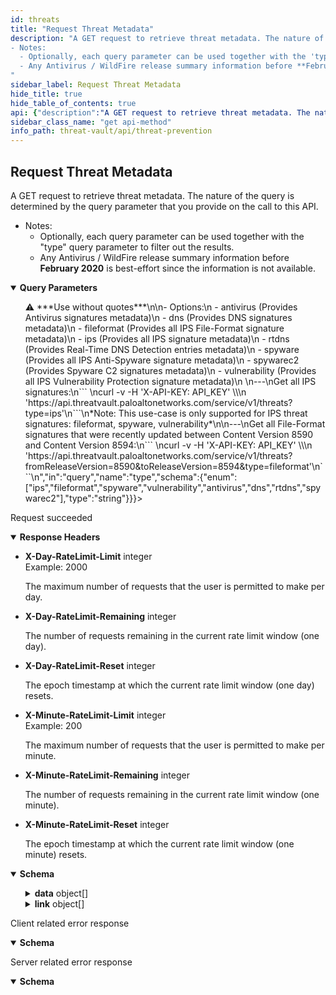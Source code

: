 ```yaml
---
id: threats
title: "Request Threat Metadata"
description: "A GET request to retrieve threat metadata. The nature of the query is determined by the query parameter that you provide on the call to this API. 
- Notes: 
  - Optionally, each query parameter can be used together with the 'type' query parameter to filter out the results.
  - Any Antivirus / WildFire release summary information before **February 2020** is best-effort since the information is not available.
"
sidebar_label: Request Threat Metadata
hide_title: true
hide_table_of_contents: true
api: {"description":"A GET request to retrieve threat metadata. The nature of the query is determined by the query parameter that you provide on the call to this API. \n- Notes: \n  - Optionally, each query parameter can be used together with the \"type\" query parameter to filter out the results.\n  - Any Antivirus / WildFire release summary information before **February 2020** is best-effort since the information is not available.\n","operationId":"threats","parameters":[{"description":"Query a specific Threat signature by signature ID. ","in":"query","name":"id","schema":{"type":"string"}},{"description":"Provides the threat signatures metadata by exact match of the signature names.\n\n*Note: IPS threat signatures also support partial match.*\n\n---\n```\ncurl -v -H 'X-API-KEY: API_KEY' \\\n  'https://api.threatvault.paloaltonetworks.com/service/v1/threats?name=Microsoft+PE+File'\n```\n","in":"query","name":"name","schema":{"type":"string"}},{"description":"Provides the threat signatures metadata by exact or partial match of the CVE tied to the signatures.\n\n*Valid partial CVE format: CVE-YYYY*\n\n*Valid exact CVE format: CVE-YYYY-NNNN (NNNN can be 4 or more digits)*\n\n---\n```\ncurl -v -H 'X-API-KEY: API_KEY' \\\n  'https://api.threatvault.paloaltonetworks.com/service/v1/threats?cve=CVE-2020-1234'\n```\nor \n```\ncurl -v -H 'X-API-KEY: API_KEY' \\\n  'https://api.threatvault.paloaltonetworks.com/service/v1/threats?cve=CVE-2021'\n```\n","in":"query","name":"cve","schema":{"type":"string"}},{"description":"Provides the threat signature metadata by matching the vendor ID tied to the signatures.\n\n*This parameter is only supported for IPS threat signature requests.*\n\n---\n```\ncurl -v -H 'X-API-KEY: API_KEY' \\\n  'https://api.threatvault.paloaltonetworks.com/service/v1/threats?vendor=MS16-095'\n```\n","in":"query","name":"vendor","schema":{"type":"string"}},{"description":"Used together with toReleaseDate field. Provides the IPS threat signatures metadata by the release dates range.\n\n*Only supported for IPS threat signatures: fileformat, spyware, vulnerability*\n\n---\n```\ncurl -v -H 'X-API-KEY: API_KEY' \\\n  'https://api.threatvault.paloaltonetworks.com/service/v1/threats?fromReleaseVersion=8440&toReleaseVersion=8446'\n```\n","in":"query","name":"fromReleaseDate","schema":{"type":"string"}},{"description":"The right boundary of date range query, must use with `fromReleaseDate`.\n\nExample can be found in **fromReleaseDate** section\n","in":"query","name":"toReleaseDate","schema":{"type":"string"}},{"description":"Used together with toReleaseVersion field. Provides the IPS threat signatures metadata by the release versions range.\n\n*Only supported for IPS threat signatures: fileformat, spyware, vulnerability*\n\n---\n```\ncurl -v -H 'X-API-KEY: API_KEY' \\\n  'https://api.threatvault.paloaltonetworks.com/service/v1/threats?fromReleaseVersion=8440&toReleaseVersion=8446'\n```\n","in":"query","name":"fromReleaseVersion","schema":{"type":"string"}},{"description":"The right boundary of version range query, must use with `fromReleaseVersion`.\n\nExample can be found in **toReleaseVersion** section\n","in":"query","name":"toReleaseVersion","schema":{"type":"string"}},{"description":"Provides the IPS threat signatures metadata by the release date.\n\n*Only supported for IPS threat signatures: fileformat, spyware, vulnerability*\n\n---\n```\ncurl -v -H 'X-API-KEY: API_KEY' \\\n  'https://api.threatvault.paloaltonetworks.com/service/v1/threats?releaseDate=2021-08-17'\n```\n","in":"query","name":"releaseDate","schema":{"type":"string"}},{"description":"Provides the IPS threat signatures metadata by the release version.\n\n*Only supported for IPS threat signatures: fileformat, spyware, vulnerability*\n\n---\n```\ncurl -v -H 'X-API-KEY: API_KEY' \\\n  'https://api.threatvault.paloaltonetworks.com/service/v1/threats?releaseVersion=8446'\n```\n","in":"query","name":"releaseVersion","schema":{"type":"string"}},{"description":"Provides the threat signature metadata based on the threat type. Use together with the other fields to filter out the results.\n>⚠️ ***Use without quotes***\n\n- Options:\n  - antivirus (Provides Antivirus signatures metadata)\n  - dns (Provides DNS signatures metadata)\n  - fileformat (Provides all IPS File-Format signature metadata)\n  - ips (Provides all IPS signature metadata)\n  - rtdns (Provides Real-Time DNS Detection entries metadata)\n  - spyware (Provides all IPS Anti-Spyware signature metadata)\n  - spywarec2 (Provides Spyware C2 signatures metadata)\n  - vulnerability (Provides all IPS Vulnerability Protection signature metadata)\n    \n---\nGet all IPS signatures:\n```    \ncurl -v -H 'X-API-KEY: API_KEY' \\\n  'https://api.threatvault.paloaltonetworks.com/service/v1/threats?type=ips'\n```\n*Note: This use-case is only supported for IPS threat signatures: fileformat, spyware, vulnerability*\n\n---\nGet all File-Format signatures that were recently updated between Content Version 8590 and Content Version 8594:\n``` \ncurl -v -H 'X-API-KEY: API_KEY' \\\n  'https://api.threatvault.paloaltonetworks.com/service/v1/threats?fromReleaseVersion=8590&toReleaseVersion=8594&type=fileformat'\n```\n","in":"query","name":"type","schema":{"enum":["ips","fileformat","spyware","vulnerability","antivirus","dns","rtdns","spywarec2"],"type":"string"}},{"description":"Provides the file information and threat signatures that match the hash of the sample.\n\n---\n```\ncurl -v -H 'X-API-KEY: API_KEY' \\\n  'https://api.threatvault.paloaltonetworks.com/service/v1/threats?sha256=7879722cd37b1c5b2703ea5a1a92a036a96f4a1fc6272b92c197b3a4b17267cc'\n```\n","in":"query","name":"sha256","schema":{"type":"string"}},{"description":"Provides the file information and threat signatures that match the hash of the sample.\n\n---\n```\ncurl -v -H 'X-API-KEY: API_KEY' \\\n  'https://api.threatvault.paloaltonetworks.com/service/v1/threats?md5=ca066f965dfbc5392871d3fa281236cf'\n```\n","in":"query","name":"md5","schema":{"type":"string"}},{"description":"The maximum number of results to return in each page.\n\n---\n```\ncurl -v -H 'X-API-KEY: API_KEY' \\\n  'https://api.threatvault.paloaltonetworks.com/service/v1/threats?type=ips&limit=1000'\n```\n","in":"query","name":"limit","required":false,"schema":{"type":"string"}},{"description":"The starting position of the query in relation to the complete set of the unpaginated results.\n\n---\n```\ncurl -v -H 'X-API-KEY: API_KEY' \\\n  'https://api.threatvault.paloaltonetworks.com/service/v1/threats?type=ips&limit=1000&offset=1000'\n```\n","in":"query","name":"offset","required":false,"schema":{"type":"string"}}],"responses":{"200":{"content":{"application/json":{"schema":{"properties":{"count":{"description":"The total number of entries found.","example":6,"type":"integer"},"data":{"description":"The data of the response.","items":{"type":"object","properties":{"fileformat":{"type":"array","description":"List of File-Format signatures."},"spyware":{"type":"array","description":"List of Anti-Spyware signatures."},"vulnerability":{"type":"array","description":"List of Vulnerability Protection signatures.","items":{"type":"object","properties":{"id":{"type":"string","description":"The unique id of the signature.","example":"30135"},"name":{"type":"string","description":"The name of the signature.","example":"Name of the threat"},"description":{"type":"string","description":"The description of the signature.","example":"Description of the threat ..."},"category":{"type":"string","description":"The threat category of the signature.","example":"code-execution"},"min_version":{"type":"string","description":"The PAN-OS minimum version.","example":"8.1.0"},"max_version":{"type":"string","description":"The PAN-OS maximum version.","example":"11.1.0"},"severity":{"type":"string","description":"The severity of the threat.","example":"high"},"default_action":{"type":"string","description":"The default action when the signature is triggered.","example":"alert"},"cve":{"type":"array","description":"The CVE (Common Vulnerabilities and Exposures) of the threat.","example":["CVE-2007-1204","CVE-2021-35393"]},"vendor":{"type":"array","description":"The vulnerability identifier issued by vendor on advisories.","example":["MS07-019"]},"reference":{"type":"array","description":"The public reference of the threat.","example":["Url1","Url2"]},"status":{"type":"string","description":"The status of the signature.","example":"released"},"details":{"type":"object","description":"Any additional details of the signature.","example":{}},"ori_release_version":{"type":"string","description":"The original release version of the signature.","example":"8451"},"latest_release_version":{"type":"string","description":"The latest release version of the signature.","example":"8451"},"ori_release_time":{"type":"string","description":"The original release time of the signature.","example":"2021-08-31 01:25:04"},"latest_release_time":{"type":"string","description":"The latest release time of the signature.","example":"2021-08-31 01:25:04"}}}}}},"type":"array"},"link":{"description":"The pagination information of the results.","items":{"type":"object","properties":{"next":{"type":"string","description":"The URL of previous page with results."},"previous":{"type":"string","description":"The URL of next page with results."}}},"type":"array"},"message":{"description":"Generic response message.","example":"Successful","type":"string"},"success":{"description":"The response status.","example":true,"type":"boolean"}},"type":"object"}}},"description":"Request succeeded","headers":{"X-Day-RateLimit-Limit":{"description":"The maximum number of requests that the user is permitted to make per day.","example":2000,"schema":{"type":"integer"}},"X-Day-RateLimit-Remaining":{"description":"The number of requests remaining in the current rate limit window (one day).","schema":{"type":"integer"}},"X-Day-RateLimit-Reset":{"description":"The epoch timestamp at which the current rate limit window (one day) resets.","schema":{"type":"integer"}},"X-Minute-RateLimit-Limit":{"description":"The maximum number of requests that the user is permitted to make per minute.","example":200,"schema":{"type":"integer"}},"X-Minute-RateLimit-Remaining":{"description":"The number of requests remaining in the current rate limit window (one minute).","schema":{"type":"integer"}},"X-Minute-RateLimit-Reset":{"description":"The epoch timestamp at which the current rate limit window (one minute) resets.","schema":{"type":"integer"}}}},"4XX":{"content":{"application/json":{"schema":{"properties":{"message":{"description":"Generic response message.","example":"Error message.","type":"string"},"success":{"description":"The response status.","example":false,"type":"boolean"}},"type":"object"}}},"description":"Client related error response"},"5XX":{"content":{"application/json":{"schema":{"properties":{"message":{"description":"Generic response message.","example":"Error message.","type":"string"},"success":{"description":"The response status.","example":false,"type":"boolean"}},"type":"object"}}},"description":"Server related error response"}},"security":[{"X-API-KEY":[]}],"tags":["Threat Prevention"],"method":"get","path":"/threats","servers":[{"url":"https://api.threatvault.paloaltonetworks.com/service/v1"}],"info":{"contact":{},"description":"\n\nThe Threat Prevention API endpoints are available to customers with an active Threat Prevention or Advanced Threat Prevention subscription.\n\nList of Threat Prevention API endpoints:\n1. Link to [Request Content Release Notes](/cdss/threat-vault/api/releasenotes)\n2. Link to [Request Threat Metadata](/cdss/threat-vault/api/threats)\n3. Link to [Request Threat Signature Metadata in Batch Mode](/cdss/threat-vault/api/threatsbatch)\n4. Link to [Request Threat Signature Release History](/cdss/threat-vault/api/threatshistory)\n","title":"Threat Prevention","version":"1.0"},"postman":{"name":"Request Threat Metadata","description":{"content":"A GET request to retrieve threat metadata. The nature of the query is determined by the query parameter that you provide on the call to this API. \n- Notes: \n  - Optionally, each query parameter can be used together with the \"type\" query parameter to filter out the results.\n  - Any Antivirus / WildFire release summary information before **February 2020** is best-effort since the information is not available.\n","type":"text/plain"},"url":{"path":["threats"],"host":["{{baseUrl}}"],"query":[{"disabled":false,"description":{"content":"Query a specific Threat signature by signature ID. ","type":"text/plain"},"key":"id","value":""},{"disabled":false,"description":{"content":"Provides the threat signatures metadata by exact match of the signature names.\n\n*Note: IPS threat signatures also support partial match.*\n\n---\n```\ncurl -v -H 'X-API-KEY: API_KEY' \\\n  'https://api.threatvault.paloaltonetworks.com/service/v1/threats?name=Microsoft+PE+File'\n```\n","type":"text/plain"},"key":"name","value":""},{"disabled":false,"description":{"content":"Provides the threat signatures metadata by exact or partial match of the CVE tied to the signatures.\n\n*Valid partial CVE format: CVE-YYYY*\n\n*Valid exact CVE format: CVE-YYYY-NNNN (NNNN can be 4 or more digits)*\n\n---\n```\ncurl -v -H 'X-API-KEY: API_KEY' \\\n  'https://api.threatvault.paloaltonetworks.com/service/v1/threats?cve=CVE-2020-1234'\n```\nor \n```\ncurl -v -H 'X-API-KEY: API_KEY' \\\n  'https://api.threatvault.paloaltonetworks.com/service/v1/threats?cve=CVE-2021'\n```\n","type":"text/plain"},"key":"cve","value":""},{"disabled":false,"description":{"content":"Provides the threat signature metadata by matching the vendor ID tied to the signatures.\n\n*This parameter is only supported for IPS threat signature requests.*\n\n---\n```\ncurl -v -H 'X-API-KEY: API_KEY' \\\n  'https://api.threatvault.paloaltonetworks.com/service/v1/threats?vendor=MS16-095'\n```\n","type":"text/plain"},"key":"vendor","value":""},{"disabled":false,"description":{"content":"Used together with toReleaseDate field. Provides the IPS threat signatures metadata by the release dates range.\n\n*Only supported for IPS threat signatures: fileformat, spyware, vulnerability*\n\n---\n```\ncurl -v -H 'X-API-KEY: API_KEY' \\\n  'https://api.threatvault.paloaltonetworks.com/service/v1/threats?fromReleaseVersion=8440&toReleaseVersion=8446'\n```\n","type":"text/plain"},"key":"fromReleaseDate","value":""},{"disabled":false,"description":{"content":"The right boundary of date range query, must use with `fromReleaseDate`.\n\nExample can be found in **fromReleaseDate** section\n","type":"text/plain"},"key":"toReleaseDate","value":""},{"disabled":false,"description":{"content":"Used together with toReleaseVersion field. Provides the IPS threat signatures metadata by the release versions range.\n\n*Only supported for IPS threat signatures: fileformat, spyware, vulnerability*\n\n---\n```\ncurl -v -H 'X-API-KEY: API_KEY' \\\n  'https://api.threatvault.paloaltonetworks.com/service/v1/threats?fromReleaseVersion=8440&toReleaseVersion=8446'\n```\n","type":"text/plain"},"key":"fromReleaseVersion","value":""},{"disabled":false,"description":{"content":"The right boundary of version range query, must use with `fromReleaseVersion`.\n\nExample can be found in **toReleaseVersion** section\n","type":"text/plain"},"key":"toReleaseVersion","value":""},{"disabled":false,"description":{"content":"Provides the IPS threat signatures metadata by the release date.\n\n*Only supported for IPS threat signatures: fileformat, spyware, vulnerability*\n\n---\n```\ncurl -v -H 'X-API-KEY: API_KEY' \\\n  'https://api.threatvault.paloaltonetworks.com/service/v1/threats?releaseDate=2021-08-17'\n```\n","type":"text/plain"},"key":"releaseDate","value":""},{"disabled":false,"description":{"content":"Provides the IPS threat signatures metadata by the release version.\n\n*Only supported for IPS threat signatures: fileformat, spyware, vulnerability*\n\n---\n```\ncurl -v -H 'X-API-KEY: API_KEY' \\\n  'https://api.threatvault.paloaltonetworks.com/service/v1/threats?releaseVersion=8446'\n```\n","type":"text/plain"},"key":"releaseVersion","value":""},{"disabled":false,"description":{"content":"Provides the threat signature metadata based on the threat type. Use together with the other fields to filter out the results.\n>⚠️ ***Use without quotes***\n\n- Options:\n  - antivirus (Provides Antivirus signatures metadata)\n  - dns (Provides DNS signatures metadata)\n  - fileformat (Provides all IPS File-Format signature metadata)\n  - ips (Provides all IPS signature metadata)\n  - rtdns (Provides Real-Time DNS Detection entries metadata)\n  - spyware (Provides all IPS Anti-Spyware signature metadata)\n  - spywarec2 (Provides Spyware C2 signatures metadata)\n  - vulnerability (Provides all IPS Vulnerability Protection signature metadata)\n    \n---\nGet all IPS signatures:\n```    \ncurl -v -H 'X-API-KEY: API_KEY' \\\n  'https://api.threatvault.paloaltonetworks.com/service/v1/threats?type=ips'\n```\n*Note: This use-case is only supported for IPS threat signatures: fileformat, spyware, vulnerability*\n\n---\nGet all File-Format signatures that were recently updated between Content Version 8590 and Content Version 8594:\n``` \ncurl -v -H 'X-API-KEY: API_KEY' \\\n  'https://api.threatvault.paloaltonetworks.com/service/v1/threats?fromReleaseVersion=8590&toReleaseVersion=8594&type=fileformat'\n```\n","type":"text/plain"},"key":"type","value":""},{"disabled":false,"description":{"content":"Provides the file information and threat signatures that match the hash of the sample.\n\n---\n```\ncurl -v -H 'X-API-KEY: API_KEY' \\\n  'https://api.threatvault.paloaltonetworks.com/service/v1/threats?sha256=7879722cd37b1c5b2703ea5a1a92a036a96f4a1fc6272b92c197b3a4b17267cc'\n```\n","type":"text/plain"},"key":"sha256","value":""},{"disabled":false,"description":{"content":"Provides the file information and threat signatures that match the hash of the sample.\n\n---\n```\ncurl -v -H 'X-API-KEY: API_KEY' \\\n  'https://api.threatvault.paloaltonetworks.com/service/v1/threats?md5=ca066f965dfbc5392871d3fa281236cf'\n```\n","type":"text/plain"},"key":"md5","value":""},{"disabled":false,"description":{"content":"The maximum number of results to return in each page.\n\n---\n```\ncurl -v -H 'X-API-KEY: API_KEY' \\\n  'https://api.threatvault.paloaltonetworks.com/service/v1/threats?type=ips&limit=1000'\n```\n","type":"text/plain"},"key":"limit","value":""},{"disabled":false,"description":{"content":"The starting position of the query in relation to the complete set of the unpaginated results.\n\n---\n```\ncurl -v -H 'X-API-KEY: API_KEY' \\\n  'https://api.threatvault.paloaltonetworks.com/service/v1/threats?type=ips&limit=1000&offset=1000'\n```\n","type":"text/plain"},"key":"offset","value":""}],"variable":[]},"header":[{"key":"Accept","value":"application/json"}],"method":"GET"}}
sidebar_class_name: "get api-method"
info_path: threat-vault/api/threat-prevention
---
```



## Request Threat Metadata



A GET request to retrieve threat metadata. The nature of the query is determined by the query parameter that you provide on the call to this API. 
- Notes: 
  - Optionally, each query parameter can be used together with the &quot;type&quot; query parameter to filter out the results.
  - Any Antivirus / WildFire release summary information before **February 2020** is best-effort since the information is not available.


<details style={{"marginBottom":"1rem"}} data-collapsed={false} open={true}><summary style={{}}><strong>Query Parameters</strong></summary><div><ul><ParamsItem className={"paramsItem"} param={{"description":"Query a specific Threat signature by signature ID. ","in":"query","name":"id","schema":{"type":"string"}}}></ParamsItem><ParamsItem className={"paramsItem"} param={{"description":"Provides the threat signatures metadata by exact match of the signature names.\n\n*Note: IPS threat signatures also support partial match.*\n\n---\n```\ncurl -v -H 'X-API-KEY: API_KEY' \\\n  'https://api.threatvault.paloaltonetworks.com/service/v1/threats?name=Microsoft+PE+File'\n```\n","in":"query","name":"name","schema":{"type":"string"}}}></ParamsItem><ParamsItem className={"paramsItem"} param={{"description":"Provides the threat signatures metadata by exact or partial match of the CVE tied to the signatures.\n\n*Valid partial CVE format: CVE-YYYY*\n\n*Valid exact CVE format: CVE-YYYY-NNNN (NNNN can be 4 or more digits)*\n\n---\n```\ncurl -v -H 'X-API-KEY: API_KEY' \\\n  'https://api.threatvault.paloaltonetworks.com/service/v1/threats?cve=CVE-2020-1234'\n```\nor \n```\ncurl -v -H 'X-API-KEY: API_KEY' \\\n  'https://api.threatvault.paloaltonetworks.com/service/v1/threats?cve=CVE-2021'\n```\n","in":"query","name":"cve","schema":{"type":"string"}}}></ParamsItem><ParamsItem className={"paramsItem"} param={{"description":"Provides the threat signature metadata by matching the vendor ID tied to the signatures.\n\n*This parameter is only supported for IPS threat signature requests.*\n\n---\n```\ncurl -v -H 'X-API-KEY: API_KEY' \\\n  'https://api.threatvault.paloaltonetworks.com/service/v1/threats?vendor=MS16-095'\n```\n","in":"query","name":"vendor","schema":{"type":"string"}}}></ParamsItem><ParamsItem className={"paramsItem"} param={{"description":"Used together with toReleaseDate field. Provides the IPS threat signatures metadata by the release dates range.\n\n*Only supported for IPS threat signatures: fileformat, spyware, vulnerability*\n\n---\n```\ncurl -v -H 'X-API-KEY: API_KEY' \\\n  'https://api.threatvault.paloaltonetworks.com/service/v1/threats?fromReleaseVersion=8440&toReleaseVersion=8446'\n```\n","in":"query","name":"fromReleaseDate","schema":{"type":"string"}}}></ParamsItem><ParamsItem className={"paramsItem"} param={{"description":"The right boundary of date range query, must use with `fromReleaseDate`.\n\nExample can be found in **fromReleaseDate** section\n","in":"query","name":"toReleaseDate","schema":{"type":"string"}}}></ParamsItem><ParamsItem className={"paramsItem"} param={{"description":"Used together with toReleaseVersion field. Provides the IPS threat signatures metadata by the release versions range.\n\n*Only supported for IPS threat signatures: fileformat, spyware, vulnerability*\n\n---\n```\ncurl -v -H 'X-API-KEY: API_KEY' \\\n  'https://api.threatvault.paloaltonetworks.com/service/v1/threats?fromReleaseVersion=8440&toReleaseVersion=8446'\n```\n","in":"query","name":"fromReleaseVersion","schema":{"type":"string"}}}></ParamsItem><ParamsItem className={"paramsItem"} param={{"description":"The right boundary of version range query, must use with `fromReleaseVersion`.\n\nExample can be found in **toReleaseVersion** section\n","in":"query","name":"toReleaseVersion","schema":{"type":"string"}}}></ParamsItem><ParamsItem className={"paramsItem"} param={{"description":"Provides the IPS threat signatures metadata by the release date.\n\n*Only supported for IPS threat signatures: fileformat, spyware, vulnerability*\n\n---\n```\ncurl -v -H 'X-API-KEY: API_KEY' \\\n  'https://api.threatvault.paloaltonetworks.com/service/v1/threats?releaseDate=2021-08-17'\n```\n","in":"query","name":"releaseDate","schema":{"type":"string"}}}></ParamsItem><ParamsItem className={"paramsItem"} param={{"description":"Provides the IPS threat signatures metadata by the release version.\n\n*Only supported for IPS threat signatures: fileformat, spyware, vulnerability*\n\n---\n```\ncurl -v -H 'X-API-KEY: API_KEY' \\\n  'https://api.threatvault.paloaltonetworks.com/service/v1/threats?releaseVersion=8446'\n```\n","in":"query","name":"releaseVersion","schema":{"type":"string"}}}></ParamsItem><ParamsItem className={"paramsItem"} param={{"description":"Provides the threat signature metadata based on the threat type. Use together with the other fields to filter out the results.\n>⚠️ ***Use without quotes***\n\n- Options:\n  - antivirus (Provides Antivirus signatures metadata)\n  - dns (Provides DNS signatures metadata)\n  - fileformat (Provides all IPS File-Format signature metadata)\n  - ips (Provides all IPS signature metadata)\n  - rtdns (Provides Real-Time DNS Detection entries metadata)\n  - spyware (Provides all IPS Anti-Spyware signature metadata)\n  - spywarec2 (Provides Spyware C2 signatures metadata)\n  - vulnerability (Provides all IPS Vulnerability Protection signature metadata)\n    \n---\nGet all IPS signatures:\n```    \ncurl -v -H 'X-API-KEY: API_KEY' \\\n  'https://api.threatvault.paloaltonetworks.com/service/v1/threats?type=ips'\n```\n*Note: This use-case is only supported for IPS threat signatures: fileformat, spyware, vulnerability*\n\n---\nGet all File-Format signatures that were recently updated between Content Version 8590 and Content Version 8594:\n``` \ncurl -v -H 'X-API-KEY: API_KEY' \\\n  'https://api.threatvault.paloaltonetworks.com/service/v1/threats?fromReleaseVersion=8590&toReleaseVersion=8594&type=fileformat'\n```\n","in":"query","name":"type","schema":{"enum":["ips","fileformat","spyware","vulnerability","antivirus","dns","rtdns","spywarec2"],"type":"string"}}}></ParamsItem><ParamsItem className={"paramsItem"} param={{"description":"Provides the file information and threat signatures that match the hash of the sample.\n\n---\n```\ncurl -v -H 'X-API-KEY: API_KEY' \\\n  'https://api.threatvault.paloaltonetworks.com/service/v1/threats?sha256=7879722cd37b1c5b2703ea5a1a92a036a96f4a1fc6272b92c197b3a4b17267cc'\n```\n","in":"query","name":"sha256","schema":{"type":"string"}}}></ParamsItem><ParamsItem className={"paramsItem"} param={{"description":"Provides the file information and threat signatures that match the hash of the sample.\n\n---\n```\ncurl -v -H 'X-API-KEY: API_KEY' \\\n  'https://api.threatvault.paloaltonetworks.com/service/v1/threats?md5=ca066f965dfbc5392871d3fa281236cf'\n```\n","in":"query","name":"md5","schema":{"type":"string"}}}></ParamsItem><ParamsItem className={"paramsItem"} param={{"description":"The maximum number of results to return in each page.\n\n---\n```\ncurl -v -H 'X-API-KEY: API_KEY' \\\n  'https://api.threatvault.paloaltonetworks.com/service/v1/threats?type=ips&limit=1000'\n```\n","in":"query","name":"limit","required":false,"schema":{"type":"string"}}}></ParamsItem><ParamsItem className={"paramsItem"} param={{"description":"The starting position of the query in relation to the complete set of the unpaginated results.\n\n---\n```\ncurl -v -H 'X-API-KEY: API_KEY' \\\n  'https://api.threatvault.paloaltonetworks.com/service/v1/threats?type=ips&limit=1000&offset=1000'\n```\n","in":"query","name":"offset","required":false,"schema":{"type":"string"}}}></ParamsItem></ul></div></details><div><ApiTabs><TabItem label={"200"} value={"200"}><div>

Request succeeded

</div><details style={{"textAlign":"left","marginBottom":"1rem"}} data-collaposed={true} open={false}><summary style={{}}><strong>Response Headers</strong></summary><ul style={{"marginLeft":"1rem"}}><li className={"schemaItem"}><summary style={{}}><strong>X-Day-RateLimit-Limit</strong><span style={{"opacity":"0.6"}}> integer</span></summary><div><div style={{"marginTop":".5rem","marginBottom":".5rem"}}>Example: 2000

The maximum number of requests that the user is permitted to make per day.

</div></div></li><li className={"schemaItem"}><summary style={{}}><strong>X-Day-RateLimit-Remaining</strong><span style={{"opacity":"0.6"}}> integer</span></summary><div><div style={{"marginTop":".5rem","marginBottom":".5rem"}}>

The number of requests remaining in the current rate limit window (one day).

</div></div></li><li className={"schemaItem"}><summary style={{}}><strong>X-Day-RateLimit-Reset</strong><span style={{"opacity":"0.6"}}> integer</span></summary><div><div style={{"marginTop":".5rem","marginBottom":".5rem"}}>

The epoch timestamp at which the current rate limit window (one day) resets.

</div></div></li><li className={"schemaItem"}><summary style={{}}><strong>X-Minute-RateLimit-Limit</strong><span style={{"opacity":"0.6"}}> integer</span></summary><div><div style={{"marginTop":".5rem","marginBottom":".5rem"}}>Example: 200

The maximum number of requests that the user is permitted to make per minute.

</div></div></li><li className={"schemaItem"}><summary style={{}}><strong>X-Minute-RateLimit-Remaining</strong><span style={{"opacity":"0.6"}}> integer</span></summary><div><div style={{"marginTop":".5rem","marginBottom":".5rem"}}>

The number of requests remaining in the current rate limit window (one minute).

</div></div></li><li className={"schemaItem"}><summary style={{}}><strong>X-Minute-RateLimit-Reset</strong><span style={{"opacity":"0.6"}}> integer</span></summary><div><div style={{"marginTop":".5rem","marginBottom":".5rem"}}>

The epoch timestamp at which the current rate limit window (one minute) resets.

</div></div></li></ul></details><div><MimeTabs groupId={"mime-type"}><TabItem label={"application/json"} value={"application/json"}><SchemaTabs groupId={"schema-tabs"}><TabItem label={"Schema"} value={"Schema"}><details style={{}} data-collapsed={false} open={true}><summary style={{"textAlign":"left"}}><strong>Schema</strong></summary><div style={{"textAlign":"left","marginLeft":"1rem"}}></div><ul style={{"marginLeft":"1rem"}}><SchemaItem collapsible={false} name={"count"} required={false} schemaDescription={"The total number of entries found."} schemaName={"integer"} qualifierMessage={undefined} defaultValue={undefined}></SchemaItem><SchemaItem collapsible={true} className={"schemaItem"}><details style={{}}><summary style={{}}><strong>data</strong><span style={{"opacity":"0.6"}}> object[]</span></summary><div style={{"marginLeft":"1rem"}}><div style={{"marginTop":".5rem","marginBottom":".5rem"}}>

The data of the response.

</div><SchemaItem collapsible={false} name={"fileformat"} required={false} schemaDescription={"List of File-Format signatures."} schemaName={"array"} qualifierMessage={undefined} defaultValue={undefined}></SchemaItem><SchemaItem collapsible={false} name={"spyware"} required={false} schemaDescription={"List of Anti-Spyware signatures."} schemaName={"array"} qualifierMessage={undefined} defaultValue={undefined}></SchemaItem><SchemaItem collapsible={true} className={"schemaItem"}><details style={{}}><summary style={{}}><strong>vulnerability</strong><span style={{"opacity":"0.6"}}> object[]</span></summary><div style={{"marginLeft":"1rem"}}><div style={{"marginTop":".5rem","marginBottom":".5rem"}}>

List of Vulnerability Protection signatures.

</div><SchemaItem collapsible={false} name={"id"} required={false} schemaDescription={"The unique id of the signature."} schemaName={"string"} qualifierMessage={undefined} defaultValue={undefined}></SchemaItem><SchemaItem collapsible={false} name={"name"} required={false} schemaDescription={"The name of the signature."} schemaName={"string"} qualifierMessage={undefined} defaultValue={undefined}></SchemaItem><SchemaItem collapsible={false} name={"description"} required={false} schemaDescription={"The description of the signature."} schemaName={"string"} qualifierMessage={undefined} defaultValue={undefined}></SchemaItem><SchemaItem collapsible={false} name={"category"} required={false} schemaDescription={"The threat category of the signature."} schemaName={"string"} qualifierMessage={undefined} defaultValue={undefined}></SchemaItem><SchemaItem collapsible={false} name={"min_version"} required={false} schemaDescription={"The PAN-OS minimum version."} schemaName={"string"} qualifierMessage={undefined} defaultValue={undefined}></SchemaItem><SchemaItem collapsible={false} name={"max_version"} required={false} schemaDescription={"The PAN-OS maximum version."} schemaName={"string"} qualifierMessage={undefined} defaultValue={undefined}></SchemaItem><SchemaItem collapsible={false} name={"severity"} required={false} schemaDescription={"The severity of the threat."} schemaName={"string"} qualifierMessage={undefined} defaultValue={undefined}></SchemaItem><SchemaItem collapsible={false} name={"default_action"} required={false} schemaDescription={"The default action when the signature is triggered."} schemaName={"string"} qualifierMessage={undefined} defaultValue={undefined}></SchemaItem><SchemaItem collapsible={false} name={"cve"} required={false} schemaDescription={"The CVE (Common Vulnerabilities and Exposures) of the threat."} schemaName={"array"} qualifierMessage={undefined} defaultValue={undefined}></SchemaItem><SchemaItem collapsible={false} name={"vendor"} required={false} schemaDescription={"The vulnerability identifier issued by vendor on advisories."} schemaName={"array"} qualifierMessage={undefined} defaultValue={undefined}></SchemaItem><SchemaItem collapsible={false} name={"reference"} required={false} schemaDescription={"The public reference of the threat."} schemaName={"array"} qualifierMessage={undefined} defaultValue={undefined}></SchemaItem><SchemaItem collapsible={false} name={"status"} required={false} schemaDescription={"The status of the signature."} schemaName={"string"} qualifierMessage={undefined} defaultValue={undefined}></SchemaItem><SchemaItem collapsible={false} name={"details"} required={false} schemaDescription={"Any additional details of the signature."} schemaName={"object"} qualifierMessage={undefined} defaultValue={undefined}></SchemaItem><SchemaItem collapsible={false} name={"ori_release_version"} required={false} schemaDescription={"The original release version of the signature."} schemaName={"string"} qualifierMessage={undefined} defaultValue={undefined}></SchemaItem><SchemaItem collapsible={false} name={"latest_release_version"} required={false} schemaDescription={"The latest release version of the signature."} schemaName={"string"} qualifierMessage={undefined} defaultValue={undefined}></SchemaItem><SchemaItem collapsible={false} name={"ori_release_time"} required={false} schemaDescription={"The original release time of the signature."} schemaName={"string"} qualifierMessage={undefined} defaultValue={undefined}></SchemaItem><SchemaItem collapsible={false} name={"latest_release_time"} required={false} schemaDescription={"The latest release time of the signature."} schemaName={"string"} qualifierMessage={undefined} defaultValue={undefined}></SchemaItem></div></details></SchemaItem></div></details></SchemaItem><SchemaItem collapsible={true} className={"schemaItem"}><details style={{}}><summary style={{}}><strong>link</strong><span style={{"opacity":"0.6"}}> object[]</span></summary><div style={{"marginLeft":"1rem"}}><div style={{"marginTop":".5rem","marginBottom":".5rem"}}>

The pagination information of the results.

</div><SchemaItem collapsible={false} name={"next"} required={false} schemaDescription={"The URL of previous page with results."} schemaName={"string"} qualifierMessage={undefined} defaultValue={undefined}></SchemaItem><SchemaItem collapsible={false} name={"previous"} required={false} schemaDescription={"The URL of next page with results."} schemaName={"string"} qualifierMessage={undefined} defaultValue={undefined}></SchemaItem></div></details></SchemaItem><SchemaItem collapsible={false} name={"message"} required={false} schemaDescription={"Generic response message."} schemaName={"string"} qualifierMessage={undefined} defaultValue={undefined}></SchemaItem><SchemaItem collapsible={false} name={"success"} required={false} schemaDescription={"The response status."} schemaName={"boolean"} qualifierMessage={undefined} defaultValue={undefined}></SchemaItem></ul></details></TabItem><TabItem label={"Example (from schema)"} value={"Example (from schema)"}><ResponseSamples responseExample={"{\n  \"count\": 0,\n  \"data\": [\n    {\n      \"fileformat\": [\n        null\n      ],\n      \"spyware\": [\n        null\n      ],\n      \"vulnerability\": [\n        {\n          \"id\": \"string\",\n          \"name\": \"string\",\n          \"description\": \"string\",\n          \"category\": \"string\",\n          \"min_version\": \"string\",\n          \"max_version\": \"string\",\n          \"severity\": \"string\",\n          \"default_action\": \"string\",\n          \"cve\": [\n            null\n          ],\n          \"vendor\": [\n            null\n          ],\n          \"reference\": [\n            null\n          ],\n          \"status\": \"string\",\n          \"details\": {},\n          \"ori_release_version\": \"string\",\n          \"latest_release_version\": \"string\",\n          \"ori_release_time\": \"string\",\n          \"latest_release_time\": \"string\"\n        }\n      ]\n    }\n  ],\n  \"link\": [\n    {\n      \"next\": \"string\",\n      \"previous\": \"string\"\n    }\n  ],\n  \"message\": \"string\",\n  \"success\": true\n}"} language={"json"}></ResponseSamples></TabItem></SchemaTabs></TabItem></MimeTabs></div></TabItem><TabItem label={"4XX"} value={"4XX"}><div>

Client related error response

</div><div><MimeTabs groupId={"mime-type"}><TabItem label={"application/json"} value={"application/json"}><SchemaTabs groupId={"schema-tabs"}><TabItem label={"Schema"} value={"Schema"}><details style={{}} data-collapsed={false} open={true}><summary style={{"textAlign":"left"}}><strong>Schema</strong></summary><div style={{"textAlign":"left","marginLeft":"1rem"}}></div><ul style={{"marginLeft":"1rem"}}><SchemaItem collapsible={false} name={"message"} required={false} schemaDescription={"Generic response message."} schemaName={"string"} qualifierMessage={undefined} defaultValue={undefined}></SchemaItem><SchemaItem collapsible={false} name={"success"} required={false} schemaDescription={"The response status."} schemaName={"boolean"} qualifierMessage={undefined} defaultValue={undefined}></SchemaItem></ul></details></TabItem><TabItem label={"Example (from schema)"} value={"Example (from schema)"}><ResponseSamples responseExample={"{\n  \"message\": \"string\",\n  \"success\": true\n}"} language={"json"}></ResponseSamples></TabItem></SchemaTabs></TabItem></MimeTabs></div></TabItem><TabItem label={"5XX"} value={"5XX"}><div>

Server related error response

</div><div><MimeTabs groupId={"mime-type"}><TabItem label={"application/json"} value={"application/json"}><SchemaTabs groupId={"schema-tabs"}><TabItem label={"Schema"} value={"Schema"}><details style={{}} data-collapsed={false} open={true}><summary style={{"textAlign":"left"}}><strong>Schema</strong></summary><div style={{"textAlign":"left","marginLeft":"1rem"}}></div><ul style={{"marginLeft":"1rem"}}><SchemaItem collapsible={false} name={"message"} required={false} schemaDescription={"Generic response message."} schemaName={"string"} qualifierMessage={undefined} defaultValue={undefined}></SchemaItem><SchemaItem collapsible={false} name={"success"} required={false} schemaDescription={"The response status."} schemaName={"boolean"} qualifierMessage={undefined} defaultValue={undefined}></SchemaItem></ul></details></TabItem><TabItem label={"Example (from schema)"} value={"Example (from schema)"}><ResponseSamples responseExample={"{\n  \"message\": \"string\",\n  \"success\": true\n}"} language={"json"}></ResponseSamples></TabItem></SchemaTabs></TabItem></MimeTabs></div></TabItem></ApiTabs></div>
      
